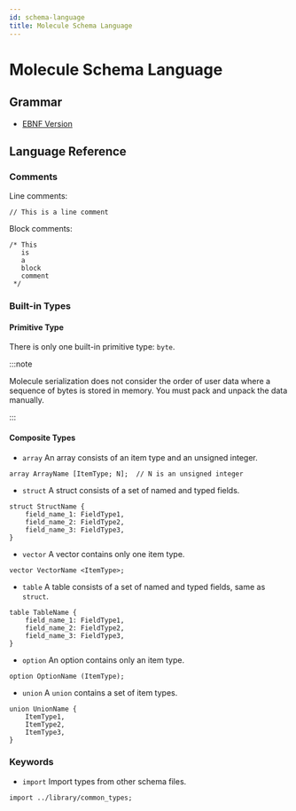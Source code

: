 ```yaml
---
id: schema-language
title: Molecule Schema Language
---
```



# Molecule Schema Language

## Grammar

- [EBNF Version](https://www.notion.so/cryptape/grammar/grammar.ebnf)

## Language Reference

### Comments

Line comments:

```
// This is a line comment
```

Block comments:

```
/* This
   is
   a
   block
   comment
 */

```

### Built-in Types

#### Primitive Type

There is only one built-in primitive type: `byte`.

:::note

Molecule serialization does not consider the order of user data where a sequence of bytes is stored in memory. You must pack and unpack the data manually.

:::

#### Composite Types

- `array`
  An array consists of an item type and an unsigned integer.

```
array ArrayName [ItemType; N];  // N is an unsigned integer
```

- `struct`
  A struct consists of a set of named and typed fields.

```
struct StructName {
    field_name_1: FieldType1,
    field_name_2: FieldType2,
    field_name_3: FieldType3,
}
```

- `vector`
  A vector contains only one item type.

```
vector VectorName <ItemType>;
```

- `table`
  A table consists of a set of named and typed fields, same as `struct`.

```
table TableName {
    field_name_1: FieldType1,
    field_name_2: FieldType2,
    field_name_3: FieldType3,
}
```

- `option`
  An option contains only an item type.

```
option OptionName (ItemType);
```

- `union`
  A `union` contains a set of item types.

```
union UnionName {
    ItemType1,
    ItemType2,
    ItemType3,
}
```

### Keywords

- `import`
  Import types from other schema files.

```
import ../library/common_types;
```
